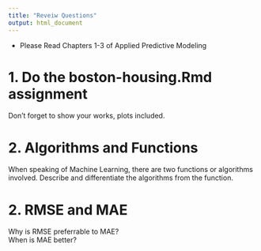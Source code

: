 ---
title: "Reveiw Questions"
output: html_document
---


* Please Read Chapters 1-3 of Applied 
Predictive Modeling 


# 1.  Do the boston-housing.Rmd assignment
Don't forget to show your works, plots included.



# 2. Algorithms and Functions

When speaking of Machine Learning, there are two functions or algorithms involved.
Describe and differentiate the algorithms from the function.


# 2. RMSE and MAE

Why is RMSE preferrable to MAE?  
When is MAE better? 




